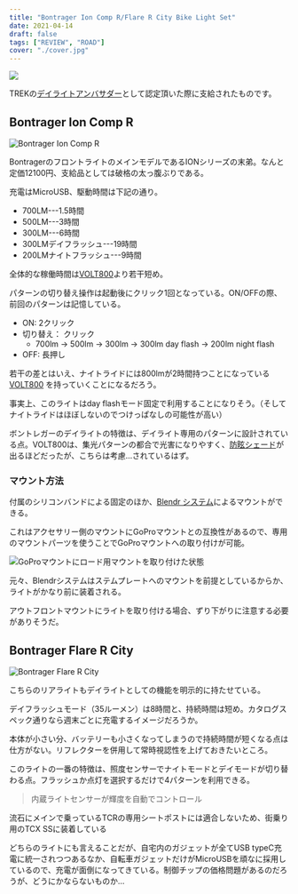 ```yaml
---
title: "Bontrager Ion Comp R/Flare R City Bike Light Set"
date: 2021-04-14
draft: false
tags: ["REVIEW", "ROAD"]
cover: "./cover.jpg"
---
```


![ ](./cover.jpg)

TREKの[デイライトアンバサダー](https://blog.trekbikes.com/ja/2021/02/24/daylight-ambassador/)として認定頂いた際に支給されたものです。

<LinkCard url="https://blog.trekbikes.com/ja/2021/02/24/daylight-ambassador/" />

## Bontrager Ion Comp R

![Bontrager Ion Comp R](./ion_comp.jpg)

BontragerのフロントライトのメインモデルであるIONシリーズの末弟。なんと定価12100円、支給品としては破格の太っ腹ぶりである。

充電はMicroUSB、駆動時間は下記の通り。

- 700LM---1.5時間
- 500LM---3時間
- 300LM---6時間
- 300LMデイフラッシュ---19時間
- 200LMナイトフラッシュ---9時間

全体的な稼働時間は[VOLT800](https://store.shopping.yahoo.co.jp/worldcycle/CAT-J-108LEREL471RC.html)より若干短め。

パターンの切り替え操作は起動後にクリック1回となっている。ON/OFFの際、前回のパターンは記憶している。

- ON: 2クリック
- 切り替え： クリック
  - 700lm -> 500lm -> 300lm -> 300lm day flash -> 200lm night flash
- OFF: 長押し

若干の差とはいえ、ナイトライドには800lmが2時間持つことになっている [VOLT800](https://store.shopping.yahoo.co.jp/worldcycle/CAT-J-108LEREL471RC.html) を持っていくことになるだろう。

事実上、このライトはday flashモード固定で利用することになりそう。（そしてナイトライドはほぼしないのでつけっぱなしの可能性が高い）

ボントレガーのデイライトの特徴は、デイライト専用のパターンに設計されている点。VOLT800は、集光パターンの都合で光害になりやすく、[防眩シェード](https://amzn.to/2PSMMZY)が出るほどだったが、こちらは考慮…されているはず。

### マウント方法

付属のシリコンバンドによる固定のほか、[Blendr システム](https://www.trekbikes.com/jp/ja_JP/bontrager_blendr_how_to/)によるマウントができる。

これはアクセサリー側のマウントにGoProマウントとの互換性があるので、専用のマウントパーツを使うことでGoProマウントへの取り付けが可能。

![GoProマウントにロード用マウントを取り付けた状態](./gopro_mount.jpg)

元々、Blendrシステムはステムプレートへのマウントを前提としているからか、ライトがかなり前に装着される。

アウトフロントマウントにライトを取り付ける場合、ずり下がりに注意する必要がありそうだ。

<LinkCard url="https://www.trekbikes.com/jp/ja_JP/%E3%82%A2%E3%82%AF%E3%82%BB%E3%82%B5%E3%83%AA%E3%83%BC/%E3%83%90%E3%82%A4%E3%82%AF%E3%82%A2%E3%82%AF%E3%82%BB%E3%82%B5%E3%83%AA%E3%83%BC/%E8%87%AA%E8%BB%A2%E8%BB%8A%E7%94%A8%E3%83%A9%E3%82%A4%E3%83%88/%E3%83%95%E3%83%AD%E3%83%B3%E3%83%88%E3%83%A9%E3%82%A4%E3%83%88/bontrager-ion-comp-r-front-bike-light/p/30762/?colorCode=grey" />

## Bontrager Flare R City

![Bontrager Flare R City](./flare_r.jpg)

こちらのリアライトもデイライトとしての機能を明示的に持たせている。

デイフラッシュモード（35ルーメン）は8時間と、持続時間は短め。カタログスペック通りなら週末ごとに充電するイメージだろうか。

本体が小さい分、バッテリーも小さくなってしまうので持続時間が短くなる点は仕方がない。リフレクターを併用して常時視認性を上げておきたいところ。

<LinkCard url="https://blog.gensobunya.net/post/2021/03/barend_reflection/" />

このライトの一番の特徴は、照度センサーでナイトモードとデイモードが切り替わる点。フラッシュか点灯を選択するだけで4パターンを利用できる。

> 内蔵ライトセンサーが輝度を自動でコントロール

<LinkCard url="https://www.trekbikes.com/jp/ja_JP/%E3%82%A2%E3%82%AF%E3%82%BB%E3%82%B5%E3%83%AA%E3%83%BC/%E3%83%90%E3%82%A4%E3%82%AF%E3%82%A2%E3%82%AF%E3%82%BB%E3%82%B5%E3%83%AA%E3%83%BC/%E8%87%AA%E8%BB%A2%E8%BB%8A%E7%94%A8%E3%83%A9%E3%82%A4%E3%83%88/%E3%83%AA%E3%82%A2%E3%83%A9%E3%82%A4%E3%83%88/bontrager-flare-r-city-rear-bike-light/p/14241/?colorCode=black" />

流石にメインで乗っているTCRの専用シートポストには適合しないため、街乗り用のTCX SSに装着している

どちらのライトにも言えることだが、自宅内のガジェットが全てUSB typeC充電に統一されつつあるなか、自転車ガジェットだけがMicroUSBを頑なに採用しているので、充電が面倒になってきている。制御チップの価格問題があるのだろうが、どうにかならないものか…
